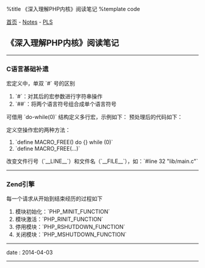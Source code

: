 %title 《深入理解PHP内核》阅读笔记
%template code

[[../../index|首页]] - [[../index|Notes]] - [[index|PLS]]
==《深入理解PHP内核》阅读笔记==
----
===C语言基础补遗===

宏定义中，单双 `#` 号的区别
# `#`：对其后的宏参数进行字符串操作
# `##`：将两个语言符号组合成单个语言符号

可借用 `do-while(0)` 结构定义多行宏，示例如下：
{{{Clang
#include <stdio.h>

#define MACRO_IF(x) \
do { \
    if ((x) > 0) { \
        printf("Yes\n"); \
    } else { \
        printf("No\n"); \
    } \
} while (0);


int main (int argc, char *argv[]) {
    MACRO_IF(1)
    MACRO_IF(0)

    return 0;
}
}}}
预处理后的代码如下：
{{{Clang
int main (int argc, char *argv[]) {
    do { if ((1) > 0) { printf("Yes\n"); } else { printf("No\n"); } } while (0);
    do { if ((0) > 0) { printf("Yes\n"); } else { printf("No\n"); } } while (0);

    return 0;
}
}}}

定义空操作宏的两种方法：
# `define MACRO_FREE() do {} while (0)`
# `define MACRO_FREE(...)`

改变文件行号（`__LINE__`）和文件名（`__FILE__`），如：`#line 32 "lib/main.c"`
----
===Zend引擎===

每一个请求从开始到结束经历的过程如下
# 模块初始化：`PHP_MINIT_FUNCTION`
# 模块激活：`PHP_RINIT_FUNCTION`
# 停用模块：`PHP_RSHUTDOWN_FUNCTION`
# 关闭模块：`PHP_MSHUTDOWN_FUNCTION`
----
<red>date</red> : 2014-04-03
----
